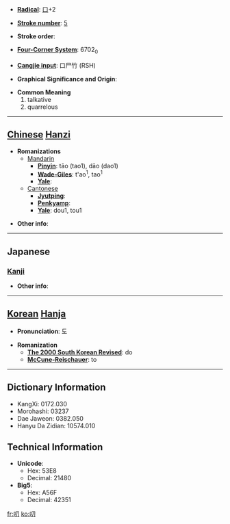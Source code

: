 * '''[[Wiktionary:Chinese radical index| Radical]]''': [[Wiktionary:Chinese radical index 口|口]]+2

* '''[[Wiktionary:Chinese total strokes index|Stroke number]]''': [[Wiktionary:Chinese total strokes index 5|5]]

* '''Stroke order''': 

* '''[[Wiktionary:Chinese four corner index|Four-Corner System]]''': 6702<sub>0</sub>

* '''[[Wiktionary:Chinese Cangjie index|Cangjie input]]''': 口尸竹 (RSH)

* '''Graphical Significance and Origin''': 

* '''Common Meaning'''
*#talkative
*# quarrelous


----

== [[Chinese]] [[Hanzi]] ==

* '''Romanizations'''
** [[Mandarin]]
*** '''[[Pinyin]]''': tāo (tao1), dāo (dao1)
*** '''[[Wade-Giles]]''': t'ao<sup>1</sup>, tao<sup>1</sup>
*** '''[[Yale]]''': 
**[[Cantonese]]
***'''[[Jyutping]]''':
***'''[[Penkyamp]]''': 
***'''[[Yale]]''': dou1, tou1

* '''Other info''': 

----

==Japanese==
===[[Kanji]]===
{{kanji|on readings=[[とう]] (tō)
|kun readings=[[みだりに]] (midarini)
}}

* '''Other info''':  

----

== [[Korean]] [[Hanja]] ==

* '''Pronunciation''': 도

* '''Romanization'''
** '''[[The 2000 South Korean Revised Romanization|The 2000 South Korean Revised]]''': do
** '''[[McCune-Reischauer]]''': to

----

== Dictionary Information ==

* KangXi: 0172.030
* Morohashi: 03237
* Dae Jaweon: 0382.050
* Hanyu Da Zidian: 10574.010

== Technical Information ==

* '''Unicode''':
** Hex: 53E8
** Decimal: 21480
* '''Big5''':
** Hex: A56F
** Decimal: 42351

[[fr:叨]]
[[ko:叨]]